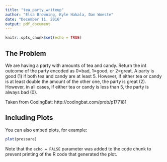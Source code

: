 ```yaml
---
title: "tea_party_writeup"
author: "Elsa Browning, Kyle Hakala, Dan Woeste"
date: "December 11, 2016"
output: pdf_document
---
```


```r
knitr::opts_chunk$set(echo = TRUE)
```

## The Problem

We are having a party with amounts of tea and candy. Return the int outcome of the party encoded as 0=bad, 1=good, or 2=great. A party is good (1) if both tea and candy are at least 5. However, if either tea or candy is at least double the amount of the other one, the party is great (2). However, in all cases, if either tea or candy is less than 5, the party is always bad (0).

Taken from CodingBat: http://codingbat.com/prob/p177181

## Including Plots

You can also embed plots, for example:

```r
plot(pressure)
```

Note that the `echo = FALSE` parameter was added to the code chunk to prevent printing of the R code that generated the plot.
